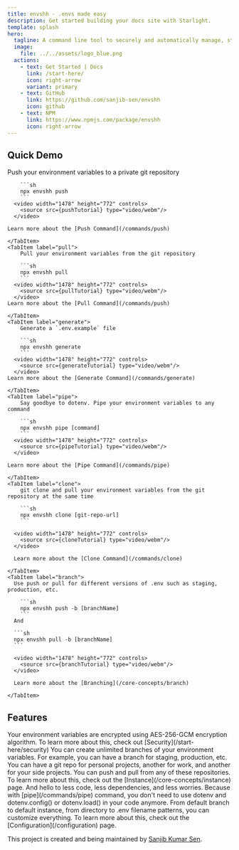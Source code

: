 ```yaml
---
title: envshh - .envs made easy
description: Get started building your docs site with Starlight.
template: splash
hero:
  tagline: A command line tool to securely and automatically manage, store environment variables
  image:
    file: ../../assets/logo_blue.png
  actions:
    - text: Get Started | Docs
      link: /start-here/
      icon: right-arrow
      variant: primary
    - text: GitHub
      link: https://github.com/sanjib-sen/envshh
      icon: github
    - text: NPM
      link: https://www.npmjs.com/package/envshh
      icon: right-arrow
---
```





## Quick Demo

<Tabs>
	<TabItem label="push">
		Push your environment variables to a private git repository
  
    	```sh
    	npx envshh push
    	```
      <video width="1478" height="772" controls>
        <source src={pushTutorial} type="video/webm"/>
      </video>

    Learn more about the [Push Command](/commands/push)

    </TabItem>
    <TabItem label="pull">
    	Pull your environment variables from the git repository

    	```sh
    	npx envshh pull
    	```
      <video width="1478" height="772" controls>
        <source src={pullTutorial} type="video/webm"/>
      </video>
    Learn more about the [Pull Command](/commands/push)

    </TabItem>
    <TabItem label="generate">
    	Generate a `.env.example` file

    	```sh
    	npx envshh generate
    	```
      <video width="1478" height="772" controls>
        <source src={generateTutorial} type="video/webm"/>
      </video>
    Learn more about the [Generate Command](/commands/generate)

    </TabItem>
    <TabItem label="pipe">
    	Say goodbye to dotenv. Pipe your environment variables to any command

    	```sh
    	npx envshh pipe [command]
    	```
      <video width="1478" height="772" controls>
        <source src={pipeTutorial} type="video/webm"/>
      </video>

    Learn more about the [Pipe Command](/commands/pipe)

    </TabItem>
    <TabItem label="clone">
    	git clone and pull your environment variables from the git repository at the same time

    	```sh
    	npx envshh clone [git-repo-url]
    	```

      <video width="1478" height="772" controls>
        <source src={cloneTutorial} type="video/webm"/>
      </video>

      Learn more about the [Clone Command](/commands/clone)

    </TabItem>
    <TabItem label="branch">
      Use push or pull for different versions of .env such as staging, production, etc.

    	```sh
    	npx envshh push -b [branchName]
    	```
      And

      ```sh
      npx envshh pull -b [branchName]
      ```

      <video width="1478" height="772" controls>
        <source src={branchTutorial} type="video/webm"/>
      </video>

      Learn more about the [Branching](/core-concepts/branch)

    </TabItem>

</Tabs>

## Features

<CardGrid stagger>
  <Card title="Security" icon="approve-check-circle">
    Your environment variables are encrypted using AES-256-GCM encryption
    algorithm. To learn more about this, check out
    [Security](/start-here/security)
  </Card>
  <Card title="Unlimited Branches" icon="bars">
    You can create unlimited branches of your environment variables. For
    example, you can have a branch for staging, production, etc.
  </Card>
  <Card title="Unlimited Remote Repository" icon="laptop">
    You can have a git repo for personal projects, another for work, and another
    for your side projects. You can push and pull from any of these
    repositories. To learn more about this, check out the
    [Instance](/core-concepts/instance) page.
  </Card>
  <Card title="Goodbye dotenv" icon="pencil">
    And hello to less code, less dependencies, and less worries. Because with
    [pipe](/commands/pipe) command, you don't need to use dotenv and
    dotenv.config() or dotenv.load() in your code anymore.
  </Card>
  <Card title="Customization" icon="setting">
    From default branch to default instance, from directory to .env filename
    patterns, you can customize everything. To learn more about this, check out
    the [Configuration](/configuration) page.
  </Card>
</CardGrid>

This project is created and being maintained by [Sanjib Kumar Sen](https://sanjibsen.com).
